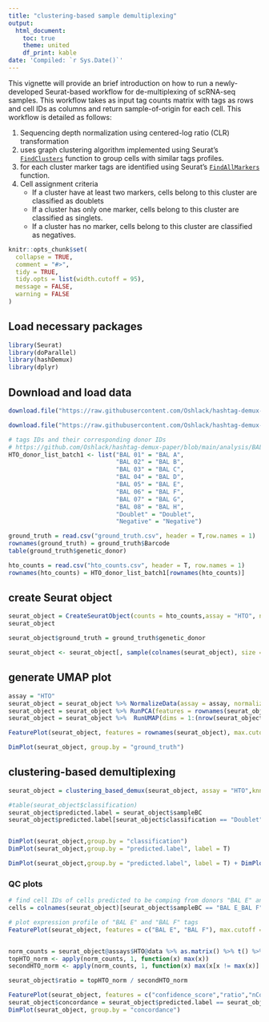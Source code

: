 ```yaml
---
title: "clustering-based sample demultiplexing"
output:
  html_document:
    toc: true
    theme: united
    df_print: kable
date: 'Compiled: `r Sys.Date()`'
---
```


This vignette will provide an brief introduction on how to run a
newly-developed Seurat-based workflow for de-multiplexing of scRNA-seq
samples. This workflow takes as input tag counts matrix with tags as
rows and cell IDs as columns and return sample-of-origin for each cell. This workflow is detailed as follows: 

1. Sequencing depth normalization using centered-log ratio (CLR) transformation
2. uses graph clustering algorithm implemented using Seurat's
[`FindClusters`](https://satijalab.org/seurat/reference/findclusters)
function to group cells with similar tags profiles. 
3. for each cluster marker tags are identified using Seurat's
[`FindAllMarkers`](https://satijalab.org/seurat/reference/findallmarkers)
function. 
4. Cell assignment criteria 
    - If a cluster have at least two markers, cells belong to this cluster are classified as doublets 
    - If a cluster has only one marker, cells belong to this cluster are classified
as singlets. 
    - If a cluster has no marker, cells belong to this cluster are classified as negatives.

```r
knitr::opts_chunk$set(
  collapse = TRUE,
  comment = "#>",
  tidy = TRUE,
  tidy.opts = list(width.cutoff = 95),
  message = FALSE,
  warning = FALSE
)
```

## Load necessary packages

```r
library(Seurat)
library(doParallel)
library(hashDemux)
library(dplyr)
```

## Download and load data

```r

download.file("https://raw.githubusercontent.com/Oshlack/hashtag-demux-paper/main/data/BAL_data/batch1_c1_donors.csv", "ground_truth.csv")

download.file("https://raw.githubusercontent.com/Oshlack/hashtag-demux-paper/main/data/BAL_data/batch1_c1_hto_counts.csv", "hto_counts.csv")

# tags IDs and their corresponding donor IDs
# https://github.com/Oshlack/hashtag-demux-paper/blob/main/analysis/BAL_analysis.Rmd
HTO_donor_list_batch1 <- list("BAL 01" = "BAL A", 
                              "BAL 02" = "BAL B", 
                              "BAL 03" = "BAL C", 
                              "BAL 04" = "BAL D", 
                              "BAL 05" = "BAL E", 
                              "BAL 06" = "BAL F", 
                              "BAL 07" = "BAL G", 
                              "BAL 08" = "BAL H", 
                              "Doublet" = "Doublet", 
                              "Negative" = "Negative")

ground_truth = read.csv("ground_truth.csv", header = T,row.names = 1)
rownames(ground_truth) = ground_truth$Barcode
table(ground_truth$genetic_donor)

hto_counts = read.csv("hto_counts.csv", header = T, row.names = 1)
rownames(hto_counts) = HTO_donor_list_batch1[rownames(hto_counts)]

```

## create Seurat object

```r
seurat_object = CreateSeuratObject(counts = hto_counts,assay = "HTO", names.delim = "")
seurat_object

seurat_object$ground_truth = ground_truth$genetic_donor

seurat_object <- seurat_object[, sample(colnames(seurat_object), size = ncol(seurat_object), replace=F)]

```

## generate UMAP plot

```r
assay = "HTO"
seurat_object = seurat_object %>% NormalizeData(assay = assay, normalization.method = "CLR",margin = 2) %>% ScaleData()  
seurat_object = seurat_object %>% RunPCA(features = rownames(seurat_object@assays[[assay]]),npcs=nrow(seurat_object@assays[[assay]]) - 1)
seurat_object = seurat_object %>%  RunUMAP(dims = 1:(nrow(seurat_object@assays[[assay]]) - 1), seed.use = 1)

FeaturePlot(seurat_object, features = rownames(seurat_object), max.cutoff = "q95", min.cutoff = "q5", ncol = 4)

DimPlot(seurat_object, group.by = "ground_truth")
```

## clustering-based demultiplexing

```r
seurat_object = clustering_based_demux(seurat_object, assay = "HTO",knns = 10, resolutions = 1)

#table(seurat_object$classification)
seurat_object$predicted.label = seurat_object$sampleBC
seurat_object$predicted.label[seurat_object$classification == "Doublet"] = "Doublet"


DimPlot(seurat_object,group.by = "classification") 
DimPlot(seurat_object,group.by = "predicted.label", label = T) 

DimPlot(seurat_object,group.by = "predicted.label", label = T) + DimPlot(seurat_object,group.by = "ground_truth", label = T)

```

### QC plots
```r
# find cell IDs of cells predicted to be comping from donors "BAL E" and "BAL F"
cells = colnames(seurat_object)[seurat_object$sampleBC == "BAL E_BAL F"]

# plot expression profile of "BAL E" and "BAL F" tags
FeaturePlot(seurat_object, features = c("BAL E", "BAL F"), max.cutoff = "q95", min.cutoff = "q5", ncol = 3)+  DimPlot(seurat_object,cells.highlight =  cells, label = F)&NoLegend()


norm_counts = seurat_object@assays$HTO@data %>% as.matrix() %>% t() %>% as.data.frame() 
topHTO_norm <- apply(norm_counts, 1, function(x) max(x))
secondHTO_norm <- apply(norm_counts, 1, function(x) max(x[x != max(x)] ))

seurat_object$ratio = topHTO_norm / secondHTO_norm

FeaturePlot(seurat_object, features = c("confidence_score","ratio","nCount_HTO"), max.cutoff = "q95", min.cutoff = "q5", ncol = 2)
seurat_object$concordance = seurat_object$predicted.label == seurat_object$ground_truth
DimPlot(seurat_object, group.by = "concordance")
```
